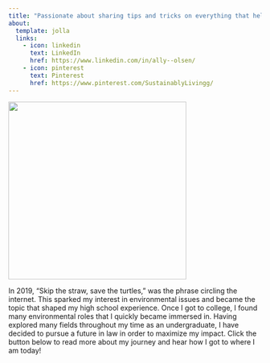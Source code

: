 ```yaml
---
title: "Passionate about sharing tips and tricks on everything that helps me live a more sustainable life."
about:
  template: jolla
  links:
    - icon: linkedin
      text: LinkedIn
      href: https://www.linkedin.com/in/ally--olsen/
    - icon: pinterest
      text: Pinterest
      href: https://www.pinterest.com/SustainablyLivingg/ 
---
```


![](pictures/logo.png){fig-align="center" width="354"}

In 2019, “Skip the straw, save the turtles,” was the phrase circling the internet. This sparked my interest in environmental issues and became the topic that shaped my high school experience. Once I got to college, I found many environmental roles that I quickly became immersed in. Having explored many fields throughout my time as an undergraduate, I have decided to pursue a future in law in order to maximize my impact. Click the button below to read more about my journey and hear how I got to where I am today!
